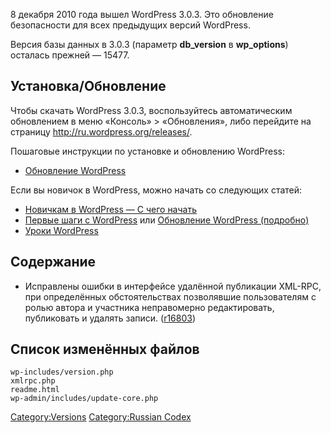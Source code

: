 {{Languages|
{{en|Version 3.0.3}}
{{ru|Версия 3.0.3}}
}}

8 декабря 2010 года вышел WordPress 3.0.3. Это обновление безопасности для всех предыдущих версий WordPress.

Версия базы данных в 3.0.3 (параметр '''db_version''' в '''wp_options''') осталась прежней — 15477.

==Установка/Обновление==
Чтобы скачать WordPress 3.0.3, воспользуйтесь автоматическим обновлением в меню «Консоль» > «Обновления», либо перейдите на страницу http://ru.wordpress.org/releases/.

Пошаговые инструкции по установке и обновлению WordPress:

* [[Обновление WordPress]]

Если вы новичок в WordPress, можно начать со следующих статей:
* [[Новичкам в WordPress — С чего начать]]
* [[Первые шаги с WordPress]] или [[Обновление WordPress (подробно)]]
* [[WordPress Lessons|Уроки WordPress]]

== Содержание ==
* Исправлены ошибки в интерфейсе удалённой публикации XML-RPC, при определённых обстоятельствах позволявшие пользователям с ролью автора и участника неправомерно редактировать, публиковать и удалять записи. ([http://core.trac.wordpress.org/changeset/16803 r16803])

==Список изменённых файлов==
<pre>
wp-includes/version.php
xmlrpc.php
readme.html
wp-admin/includes/update-core.php
</pre>


[[Category:Versions]]
[[Category:Russian Codex]]
